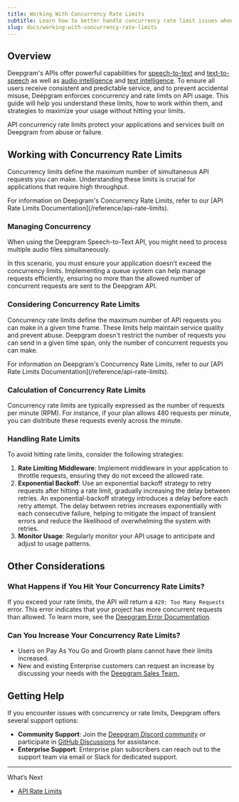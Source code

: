 ```yaml
---
title: Working With Concurrency Rate Limits
subtitle: Learn how to better handle concurrency rate limit issues when using Deepgram.
slug: docs/working-with-concurrency-rate-limits
---
```



## Overview

Deepgram's APIs offer powerful capabilities for [speech-to-text](getting-started-with-pre-recorded-audio) and [text-to-speech](/docs/text-to-speech) as well as [audio intelligence](/docs/audio-intelligence) and [text intelligence](/docs/text-intelligence). To ensure all users receive consistent and predictable service, and to prevent accidental misuse, Deepgram enforces concurrency and rate limits on API usage. This guide will help you understand these limits, how to work within them, and strategies to maximize your usage without hitting your limits.

<Info>
  API concurrency rate limits protect your applications and services built on Deepgram from abuse or failure.
</Info>

## Working with Concurrency Rate Limits

Concurrency limits define the maximum number of simultaneous API requests you can make. Understanding these limits is crucial for applications that require high throughput.

<Info>
  For information on Deepgram's Concurrency Rate Limits, refer to our [API Rate Limits Documentation](/reference/api-rate-limits).
</Info>

### Managing Concurrency

When using the Deepgram Speech-to-Text API, you might need to process multiple audio files simultaneously.

In this scenario, you must ensure your application doesn't exceed the concurrency limits. Implementing a queue system can help manage requests efficiently, ensuring no more than the allowed number of concurrent requests are sent to the Deepgram API.

### Considering Concurrency Rate Limits

Concurrency rate limits define the maximum number of API requests you can make in a given time frame. These limits help maintain service quality and prevent abuse. Deepgram doesn't restrict the number of requests you can send in a given time span, only the number of concurrent requests you can make.

<Info>
  For information on Deepgram's Concurrency Rate Limits, refer to our [API Rate Limits Documentation](/reference/api-rate-limits).
</Info>

### Calculation of Concurrency Rate Limits

Concurrency rate limits are typically expressed as the number of requests per minute (RPM). For instance, if your plan allows 480 requests per minute, you can distribute these requests evenly across the minute.

### Handling Rate Limits

To avoid hitting rate limits, consider the following strategies:

1. **Rate Limiting Middleware**: Implement middleware in your application to throttle requests, ensuring they do not exceed the allowed rate.
2. **Exponential Backoff**: Use an exponential backoff strategy to retry requests after hitting a rate limit, gradually increasing the delay between retries. An exponential-backoff strategy introduces a delay before each retry attempt. The delay between retries increases exponentially with each consecutive failure, helping to mitigate the impact of transient errors and reduce the likelihood of overwhelming the system with retries.
3. **Monitor Usage**: Regularly monitor your API usage to anticipate and adjust to usage patterns.

## Other Considerations

### What Happens if You Hit Your Concurrency Rate Limits?

If you exceed your rate limits, the API will return a `429: Too Many Requests` error. This error indicates that your project has more concurrent requests than allowed. To learn more, see the [Deepgram Error Documentation](/reference/errors#429-rate-limit-exceeded-1).

### Can You Increase Your Concurrency Rate Limits?

* Users on Pay As You Go and Growth plans cannot have their limits increased.
* New and existing Enterprise customers can request an increase by discussing your needs with the [Deepgram Sales Team.](/cdn-cgi/l/email-protection#85f6e4e9e0f6c5e1e0e0f5e2f7e4e8abe6eae8)

## Getting Help

If you encounter issues with concurrency or rate limits, Deepgram offers several support options:

* **Community Support**: Join the [Deepgram Discord community](https://discord.gg/xWRaCDBtW4) or participate in [GitHub Discussions](https://github.com/orgs/deepgram/discussions) for assistance.
* **Enterprise Support**: Enterprise plan subscribers can reach out to the support team via email or Slack for dedicated support.

***

What’s Next

* [API Rate Limits](/reference/api-rate-limits)
